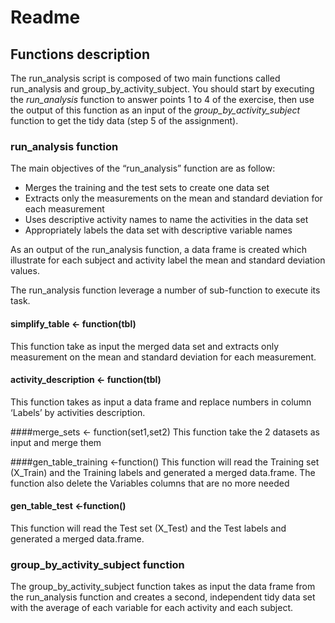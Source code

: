 # Readme

## Functions description
The run_analysis script is composed of two main functions called run_analysis and group_by_activity_subject. 
You should start by executing the *run_analysis* function to answer points 1 to 4 of the exercise, then use the output of this function as an input of the *group_by_activity_subject* function to get the tidy data (step 5 of the assignment).

### run_analysis function
The main objectives of the “run_analysis” function are as follow:

* Merges the training and the test sets to create one data set
* Extracts only the measurements on the mean and standard deviation for each measurement
* Uses descriptive activity names to name the activities in the data set
* Appropriately labels the data set with descriptive variable names

As an output of the run_analysis function, a data frame is created which illustrate for each subject and activity label the mean and standard deviation values.

The run_analysis function leverage a number of sub-function to execute its task.

#### simplify_table <- function(tbl)
This function take as input the merged data set and extracts only measurement on the mean
and standard deviation for each measurement.
 
#### activity_description <- function(tbl)
This function takes as input a data frame and replace numbers in column 'Labels' by activities description.

####merge_sets <- function(set1,set2)
This function take the 2 datasets as input and merge them

####gen_table_training <-function()
This function will read the Training set (X_Train) and the Training labels and generated a merged data.frame. The function also delete the Variables columns that are no more needed

#### gen_table_test <-function()
This function will read the Test set (X_Test) and the Test labels and generated a merged data.frame.


### group_by_activity_subject function
The group_by_activity_subject function takes as input the data frame from the run_analysis function and creates a second, independent tidy data set with the average of each variable for each activity and each subject.

